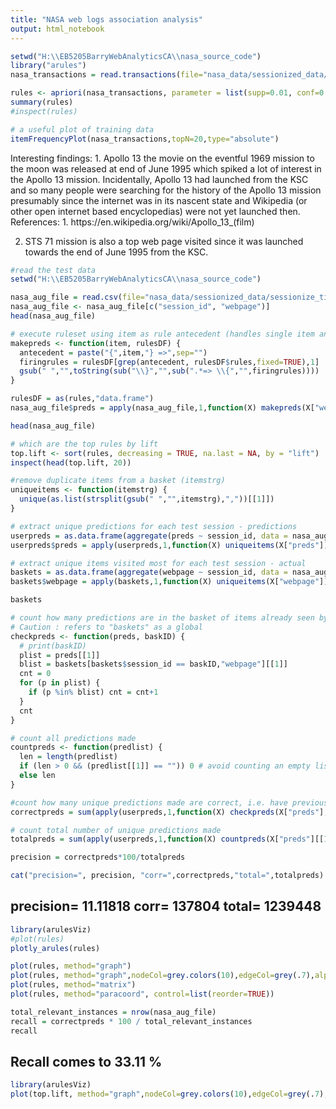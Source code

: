 ```yaml
---
title: "NASA web logs association analysis"
output: html_notebook
---
```



```r
setwd("H:\\EB5205BarryWebAnalyticsCA\\nasa_source_code")
library("arules")
nasa_transactions = read.transactions(file="nasa_data/sessionized_data/sessionize_time_july.csv",rm.duplicates=TRUE, format="single", sep=",", cols=c("session_id","webpage"));
```
```r
rules <- apriori(nasa_transactions, parameter = list(supp=0.01, conf=0.01, minlen=2))
summary(rules)
#inspect(rules)
```
```r
# a useful plot of training data
itemFrequencyPlot(nasa_transactions,topN=20,type="absolute")
```
Interesting findings:
1. Apollo 13 the movie on the eventful 1969 mission to the moon was released at end of June 1995 which spiked a lot of interest in the Apollo 13 mission. Incidentally, Apollo 13 had launched from the KSC and so many people were searching for the history of the Apollo 13 mission presumably since the internet was in its nascent state and Wikipedia (or other open internet based encyclopedias) were not yet launched then.
References: 1. https://en.wikipedia.org/wiki/Apollo_13_(film)

2. STS 71 mission is also a top web page visited since it was launched towards the end of June 1995 from the KSC.






```r
#read the test data
setwd("H:\\EB5205BarryWebAnalyticsCA\\nasa_source_code")

nasa_aug_file = read.csv(file="nasa_data/sessionized_data/sessionize_time_aug.csv")
nasa_aug_file <- nasa_aug_file[c("session_id", "webpage")]
head(nasa_aug_file)
```
```r
# execute ruleset using item as rule antecedent (handles single item antecedents only)
makepreds <- function(item, rulesDF) {
  antecedent = paste("{",item,"} =>",sep="") 
  firingrules = rulesDF[grep(antecedent, rulesDF$rules,fixed=TRUE),1]
  gsub(" ","",toString(sub("\\}","",sub(".*=> \\{","",firingrules))))
}

rulesDF = as(rules,"data.frame")
nasa_aug_file$preds = apply(nasa_aug_file,1,function(X) makepreds(X["webpage"], rulesDF))
```

```r
head(nasa_aug_file)
```
```r
# which are the top rules by lift
top.lift <- sort(rules, decreasing = TRUE, na.last = NA, by = "lift")
inspect(head(top.lift, 20)) 
```
```r
#remove duplicate items from a basket (itemstrg)
uniqueitems <- function(itemstrg) {
  unique(as.list(strsplit(gsub(" ","",itemstrg),","))[[1]])
}

# extract unique predictions for each test session - predictions
userpreds = as.data.frame(aggregate(preds ~ session_id, data = nasa_aug_file, paste, collapse=","))
userpreds$preds = apply(userpreds,1,function(X) uniqueitems(X["preds"]))

# extract unique items visited most for each test session - actual
baskets = as.data.frame(aggregate(webpage ~ session_id, data = nasa_aug_file, paste, collapse=","))
baskets$webpage = apply(baskets,1,function(X) uniqueitems(X["webpage"]))

baskets

```
```r


# count how many predictions are in the basket of items already seen by that user 
# Caution : refers to "baskets" as a global
checkpreds <- function(preds, baskID) {
  # print(baskID)
  plist = preds[[1]]
  blist = baskets[baskets$session_id == baskID,"webpage"][[1]]
  cnt = 0 
  for (p in plist) {
    if (p %in% blist) cnt = cnt+1
  }
  cnt
}

# count all predictions made
countpreds <- function(predlist) {
  len = length(predlist)
  if (len > 0 && (predlist[[1]] == "")) 0 # avoid counting an empty list
  else len
}

```
```r
#count how many unique predictions made are correct, i.e. have previously been bought (or rated highly) by the user
correctpreds = sum(apply(userpreds,1,function(X) checkpreds(X["preds"],X["session_id"])))

# count total number of unique predictions made
totalpreds = sum(apply(userpreds,1,function(X) countpreds(X["preds"][[1]]))) 

precision = correctpreds*100/totalpreds

cat("precision=", precision, "corr=",correctpreds,"total=",totalpreds)

```

## precision= 11.11818 corr= 137804 total= 1239448

```r
library(arulesViz)
#plot(rules)
plotly_arules(rules)

```

```r
plot(rules, method="graph")
plot(rules, method="graph",nodeCol=grey.colors(10),edgeCol=grey(.7),alpha=1)
plot(rules, method="matrix")
plot(rules, method="paracoord", control=list(reorder=TRUE))
```


```r
total_relevant_instances = nrow(nasa_aug_file)
recall = correctpreds * 100 / total_relevant_instances
recall
```

## Recall comes to 33.11 % 

```r
library(arulesViz)
plot(top.lift, method="graph",nodeCol=grey.colors(10),edgeCol=grey(.7),alpha=1)

```
